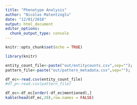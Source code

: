 ```yaml
---
title: "Phenotype Analysis"
author: "Nicolas Matentzoglu"
date: "12/01/2018"
output: html_document
editor_options: 
  chunk_output_type: console
---
```


```r
knitr::opts_chunk$set(echo = TRUE)

library(knitr)

entity_count_file<-paste("out/entitycounts.csv",sep="");
pattern_file<-paste("out/pattern_metadata.csv",sep="");
```

```r
df_ec<-read.csv(entity_count_file)
#df_p<-read.csv(pattern_file)

df_ec<-df_ec[order(-df_ec$mentioned),]
kable(head(df_ec,20),row.names = FALSE)
```